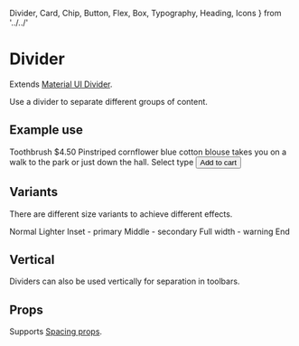   Divider,
  Card,
  Chip,
  Button,
  Flex,
  Box,
  Typography,
  Heading,
  Icons
} from '../../'

<Meta title="components|Divider" component={Divider} />

# Divider

Extends [Material UI Divider](https://material-ui.com/components/dividers/).

Use a divider to separate different groups of content.

<Preview>
  <Story name="default">
    <Divider />
  </Story>
</Preview>

## Example use

<Preview>
  <Story name="card">
    <Box width={300}>
      <Card p={2}>
        <Flex mb={2} flexDirection="column">
          <Flex alignItems="baseline">
            <Box flexGrow={1}>
              <Heading.h4 gutterBottom={true}>Toothbrush</Heading.h4>
            </Box>
            <Box>
              <Heading.h6 gutterBottom>$4.50</Heading.h6>
            </Box>
          </Flex>
          <Paragraph color="textSecondary" light={true}>
            Pinstriped cornflower blue cotton blouse takes you on a walk to the
            park or just down the hall.
          </Paragraph>
        </Flex>
        <Divider variant="middle" />
        <Flex mt={2} mb={2} flexDirection="column">
          <Typography gutterBottom={true}>Select type</Typography>
          <Flex>
            <Chip clickable={false} m={1} color="primary" label="Soft" />
            <Chip clickable={true} m={1} label="Medium" />
            <Chip clickable={true} m={1} label="Hard" />
          </Flex>
        </Flex>
        <Box>
          <Button variant="text" color="primary">
            Add to cart
          </Button>
        </Box>
      </Card>
    </Box>
  </Story>
</Preview>

## Variants

There are different size variants to achieve different effects.

<Preview>
  <Story name="variants">
    <Flex flexDirection="column">
      <Typography>Normal</Typography>
      <Divider />
      <Typography>Lighter</Typography>
      <Divider light={true} />
      <Typography>Inset - primary</Typography>
      <Divider variant="inset" color="primary.main" />
      <Typography>Middle - secondary</Typography>
      <Divider variant="middle" color="secondary.main" />
      <Typography>Full width - warning</Typography>
      <Divider variant="fullWidth" color="warning.main" />
      <Typography>End</Typography>
    </Flex>
  </Story>
</Preview>

## Vertical

Dividers can also be used vertically for separation in toolbars.

<Preview>
  <Story name="vertical">
    <Flex
      width="fit-content"
      border="1px solid lightgrey"
      borderRadius="shape.borderRadius"
      color="text.secondary"
      bgcolor="background.paper"
    >
      <Flex m={2}>
        <Icons.FormatAlignLeft />
      </Flex>
      <Flex m={2}>
        <Icons.FormatAlignCenter />
      </Flex>
      <Flex m={2}>
        <Icons.FormatAlignRight />
      </Flex>
      <Divider mx={1} orientation="vertical" />
      <Flex m={2}>
        <Icons.FormatBold />
      </Flex>
      <Flex m={2}>
        <Icons.FormatItalic />
      </Flex>
      <Flex m={2}>
        <Icons.FormatUnderlined />
      </Flex>
    </Flex>
  </Story>
</Preview>

## Props

Supports [Spacing props](/components/?path=/docs/design-system-positioning--page).

<Props of={DividerDocs} />
